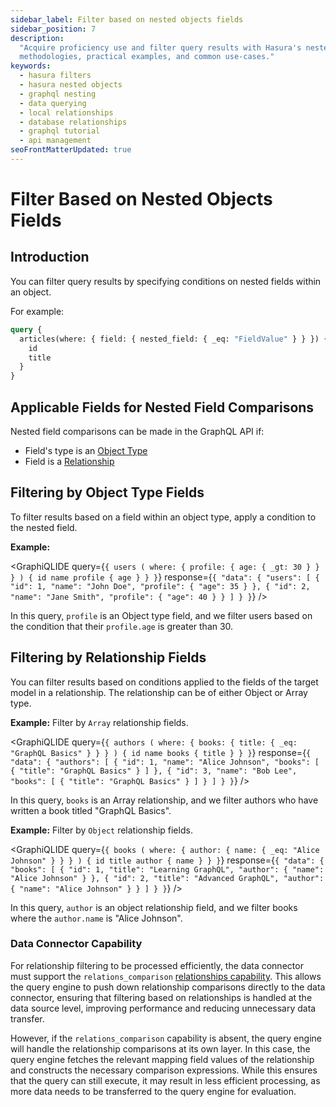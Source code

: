 ```yaml
---
sidebar_label: Filter based on nested objects fields
sidebar_position: 7
description:
  "Acquire proficiency use and filter query results with Hasura's nested objects fields. This guide provides explicit
  methodologies, practical examples, and common use-cases."
keywords:
  - hasura filters
  - hasura nested objects
  - graphql nesting
  - data querying
  - local relationships
  - database relationships
  - graphql tutorial
  - api management
seoFrontMatterUpdated: true
---
```



# Filter Based on Nested Objects Fields

## Introduction

You can filter query results by specifying conditions on nested fields within an object.

For example:

```graphql {2}
query {
  articles(where: { field: { nested_field: { _eq: "FieldValue" } } }) {
    id
    title
  }
}
```

## Applicable Fields for Nested Field Comparisons

Nested field comparisons can be made in the GraphQL API if:
- Field's type is an [Object Type](supergraph-modeling/types.mdx#objecttype-objecttype)
- Field is a [Relationship](supergraph-modeling/relationships.mdx)

## Filtering by Object Type Fields

To filter results based on a field within an object type, apply a condition to the nested field.

**Example:**

<GraphiQLIDE
  query={`{
  users (
    where: {
      profile: {
        age: { _gt: 30 }
      }
    }
  ) {
    id
    name
    profile {
      age
    }
  }
}`}
  response={`{
  "data": {
    "users": [
      {
        "id": 1,
        "name": "John Doe",
        "profile": {
          "age": 35
        }
      },
      {
        "id": 2,
        "name": "Jane Smith",
        "profile": {
          "age": 40
        }
      }
    ]
  }
}`}
/>

In this query, `profile` is an Object type field, and we filter users based on the condition that their
`profile.age` is greater than 30.

## Filtering by Relationship Fields

You can filter results based on conditions applied to the fields of the target model in a relationship.
The relationship can be of either Object or Array type.

**Example:** Filter by `Array` relationship fields.

<GraphiQLIDE
  query={`{
  authors (
    where: {
      books: {
        title: { _eq: "GraphQL Basics" }
      }
    }
  ) {
    id
    name
    books {
      title
    }
  }
}`}
  response={`{
  "data": {
    "authors": [
      {
        "id": 1,
        "name": "Alice Johnson",
        "books": [
          {
            "title": "GraphQL Basics"
          }
        ]
      },
      {
        "id": 3,
        "name": "Bob Lee",
        "books": [
          {
            "title": "GraphQL Basics"
          }
        ]
      }
    ]
  }
}`}
/>

In this query, `books` is an Array relationship, and we filter authors who have written a book titled "GraphQL Basics".

**Example:** Filter by `Object` relationship fields.

<GraphiQLIDE
  query={`{
  books (
    where: {
      author: {
        name: { _eq: "Alice Johnson" }
      }
    }
  ) {
    id
    title
    author {
      name
    }
  }
}`}
  response={`{
  "data": {
    "books": [
      {
        "id": 1,
        "title": "Learning GraphQL",
        "author": {
          "name": "Alice Johnson"
        }
      },
      {
        "id": 2,
        "title": "Advanced GraphQL",
        "author": {
          "name": "Alice Johnson"
        }
      }
    ]
  }
}`}
/>

In this query, `author` is an object relationship field, and we filter books where the `author.name` is "Alice Johnson".

### Data Connector Capability

For relationship filtering to be processed efficiently, the data connector must support the `relations_comparison`
[relationships capability](https://hasura.github.io/ndc-spec/specification/capabilities.html). This allows the query engine
to push down relationship comparisons directly to the data connector, ensuring that filtering based on relationships is handled
at the data source level, improving performance and reducing unnecessary data transfer.

However, if the `relations_comparison` capability is absent, the query engine will handle the relationship comparisons at
its own layer. In this case, the query engine fetches the relevant mapping field values of the relationship and constructs
the necessary comparison expressions. While this ensures that the query can still execute, it may result in less efficient
processing, as more data needs to be transferred to the query engine for evaluation.
